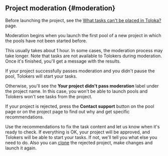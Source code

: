 ## Project moderation {#moderation}

<Note mode="warning" title="Warning">

Before launching the project, see the [What tasks can't be placed in Toloka?](https://toloka.ai/en/docs/guide/concepts/unwanted) page.

</Note>

Moderation begins when you launch the first pool of a new project in which the pools have not been started before.

This usually takes about 1 hour. In some cases, the moderation process may take longer. Note that tasks are not available to Tolokers during moderation. Once it's finished, you'll get a message with the results.

If your project successfully passes moderation and you didn't pause the pool, Tolokers will start your tasks.

Otherwise, you'll see the **Your project didn't pass moderation** label under the project name. In this case, you won't be able to launch pools and Tolokers won't see tasks from the project.

If your project is rejected, press the **Contact support** button on the pool page or on the project page to find out why and get specific recommendations.

Use the recommendations to fix the task content and let us know when it's ready to check. If everything is OK, your project will be approved, and Tolokers will be able to start your tasks. If not, we'll tell you what else you need to do. Also you can [clone](https://toloka.ai/en/docs/guide/concepts/project#clone) the rejected project, make changes and launch it again.